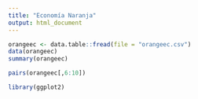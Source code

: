 ---
title: "Economía Naranja"
output: html_document
---

```{r}

orangeec <- data.table::fread(file = "orangeec.csv")
data(orangeec)
summary(orangeec)

```

```{r}

pairs(orangeec[,6:10])

```

```{r}
library(ggplot2)

```

